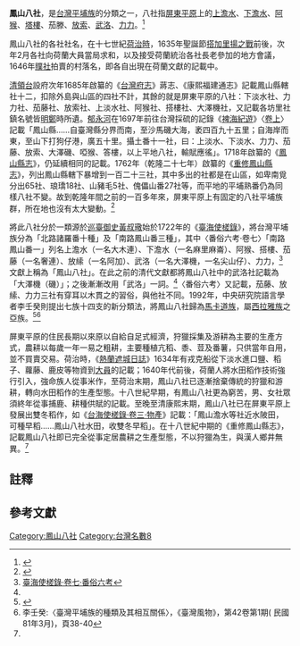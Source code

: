 '''鳳山八社'''，是[[台灣|台灣]][[平埔族|平埔族]]的分類之一，八社指[[屏東平原|屏東平原]]上的[[上淡水社|上澹水]]、[[下淡水社|下澹水]]、[[阿猴社|阿猴]]、[[塔樓社|塔樓]]、茄滕、[[放索社|放索]]、[[武洛社|武洛]]、[[力力社|力力]]。<ref>{{Cite web|url=https://www.ptcg.gov.tw/cp.aspx?n=B3968FE21DD151A0|title=關於屏東市|date=2015年8月12日|website=屏東市公所|access-date=2021年1月28日|archive-date=2021年2月2日|archive-url=https://web.archive.org/web/20210202081956/https://www.ptcg.gov.tw/cp.aspx?n=B3968FE21DD151A0|dead-url=no}}</ref>

鳳山八社的各社社名，在十七世紀[[台灣荷治時期|荷治時]]，1635年聖誕節[[搭加里揚之戰|搭加里揚之戰]]前後，次年2月各社向荷蘭大員當局求和，以及接受荷蘭統治各社長老參加的地方會議，1646年[[贌社|贌社]]拍賣的村落名，即各自出現在荷蘭文獻的記載中。{{noteTag|荷蘭文獻記載1634年[[堯港|堯港]]附近岡山平原有[[搭加里揚社|搭加里揚社]]（{{lang-nl|Taccariangh}}）；1635年聖誕節發動[[搭加里揚之戰|搭加里揚之戰]]，高雄平原的搭加里揚社與附近部落撤退遷逃到屏東平原，荷軍清空高雄平原；1636年2月4日，已遷逃到屏東平原、勢力最強大的搭加里揚社與附近部落大木連（{{lang-nl|Tapolingh|link=no}}）、麻里麻崙（{{lang-nl|Vorrevorongh|link=no}}）、搭樓（{{lang-nl|Zoatalau|link=no}}，《[[巴達維亞城日記|巴達維亞城日記]]》郭輝漢譯為「三貂嶺」）等三分社投降認錯求和；1636年2月10日，未與荷蘭人衝突、在更南方海邊的放索社（{{lang-nl|Pangsoia|link=no}}）與附近的七個村落主動來求和；《[[熱蘭遮城日誌|熱蘭遮城日誌]]》1636年12月20日記載搭加里揚社東邊山區有七村落主動向荷蘭人談和，其中有一村落記載為{{lang|nl|Dedakiang}}，簡炯仁認為此即為清代文獻的大澤機社；1637荷軍由放索登陸，造訪放索社、茄藤社（{{lang-nl|Catcha|link=no}}）、力力社（{{lang-nl|Netnee|link=no}}）、下淡水社、上淡水社、搭加里揚社及塔樓社；1646年出現了大澤機社（{{lang-nl|Tedackjan|link=no}}）、搭加里揚社在記錄中消失、出現了阿猴社（{{lang-nl|Akauw|link=no}}），學者呂自揚認為阿猴社是原搭加里揚社改名。<ref name="jian_2010">{{cite journal |author=簡炯仁 |title=高雄濱海及丘陵地區的平埔族群 |journal=高市文獻 |volume=23 |issue=2 |pages=4-34 |publisher=高雄市文獻委員會 |date=2010-06 |url=https://www.khcc.gov.tw/PhotoData/PIC1021226_4.pdf |access-date=2022-04-06 |archive-date=2022-03-20 |archive-url=https://web.archive.org/web/20220320121437/https://www.khcc.gov.tw/PhotoData/PIC1021226_4.pdf |dead-url=no }}</ref><ref name="shi_2010">{{cite journal |author=施雅軒 |title=17世紀高雄搭加里揚地域的重構 |journal=高雄文獻 |volume=8 |issue=3 |pages=7-30 |publisher=高雄市立歷史博物館 |date=2018-11-01 |origyear=投稿2018-06-27 接受2018-09-10 |url=http://www.khm.org.tw/storage/files/1401/original/40536721545f6472ab9dd47.pdf |access-date=2022-04-06 |archive-date=2021-01-17 |archive-url=https://web.archive.org/web/20210117191634/http://www.khm.org.tw/storage/files/1401/original/40536721545f6472ab9dd47.pdf |dead-url=no }}</ref>}}

[[台灣清治時期|清領台]]設府次年1685年啟纂的《[[s:臺灣府志_(蔣志)/卷01#坊里|台灣府志]]》蔣志、《康熙福建通志》記載鳳山縣轄社十二，扣除外島與山區的四社不計，其餘的就是屏東平原的八社：下淡水社、力力社、茄藤社、放索社、上淡水社、阿猴社、搭樓社、大澤機社，又記載各坊里社鎮名號皆[[台灣明鄭時期|明鄭]]時所遺。[[郁永河|郁永河]]在1697年前往台灣採硫的記錄《[[裨海紀遊|裨海紀遊]]》〈[[s:裨海紀遊/卷上|卷上]]〉記載「鳳山縣……自臺灣縣分界而南，至沙馬磯大海，袤四百九十五里；自海岸而東，至山下打狗仔港，廣五十里。攝土番十一社，曰：上淡水、下淡水、力力、茄藤、放索、大澤磯、啞猴、答樓，以上平地八社，輸賦應徭」。1718年啟纂的《[[鳳山縣志|鳳山縣志]]》，仍延續相同的記載。1762年（乾隆二十七年）啟纂的《[[重修鳳山縣志|重修鳳山縣志]]》，列出鳳山縣轄下暴增到一百二十三社，其中多出的社都是在山區，如卑南覓分出65社、琅𤩝18社、山豬毛5社、傀儡山番27社等，而平地的平埔熟番仍為同樣八社不變。故到乾隆年間之前的一百多年來，屏東平原上有固定的八社平埔族群，所在地也沒有太大變動。<ref name="li_1993">{{cite journal |author=李國銘 |date=1993-03 |title=鳳山八社舊址初探 |journal=臺灣史田野研究通訊 |issue=26 |location=臺北 |publisher=[[中央研究院臺灣史研究所|中央研究院臺灣史研究所]]籌備處 |pages=79-87 |url=http://thlib.ith.sinica.edu.tw/c2606_1.pdf |access-date=2022-04-06 |archive-date=2022-04-28 |archive-url=https://web.archive.org/web/20220428194456/http://thlib.ith.sinica.edu.tw/c2606_1.pdf }}</ref>

將此八社分於一類源於[[巡視臺灣監察御史|巡臺御史]][[黃叔璥|黃叔璥]]始於1722年的《[[臺海使槎錄|臺海使槎錄]]》，將台灣平埔族分為「北路諸羅番十種」及「南路鳳山番三種」，其中〈番俗六考·卷七〉「南路鳳山番一」列名上澹水（一名大木連）、下澹水（一名麻里麻崙）、阿猴、搭樓、茄藤（一名奢連）、放䌇（一名阿加）、武洛（一名大澤機，一名尖山仔）、力力，<ref>[[s:臺海使槎錄/卷7|臺海使槎錄·卷七·番俗六考]]</ref>文獻上稱為「鳳山八社」。在此之前的清代文獻都將鳳山八社中的武洛社記載為「大澤機（磯）」；之後漸漸改用「武洛」一詞。<ref name="li_1993"/>〈番俗六考〉又記載，茄藤、放䌇、力力三社有穿耳以木貫之的習俗，與他社不同。1992年，中央研究院語言學者李壬癸則提出七族十四支的新分類法，將鳳山八社歸為[[馬卡道族|馬卡道族]]，屬[[西拉雅族|西拉雅族]]之亞族。<ref name="yang_2005">{{cite journal
| url = https://www.drnh.gov.tw/p/405-1003-14198,c213.php
| title = 清代屏東平原鳳山八社地權制度變遷之研究
| author1 = 楊鴻謙
| author2 = 顏愛靜
| journal = 國史館學術集刊
| issue = 第五期
| date = 2005-03-01
| pages = 頁37-38
| access-date = 2021-01-28
| archive-date = 2021-02-07
| archive-url = https://web.archive.org/web/20210207205727/https://www.drnh.gov.tw/p/405-1003-14198,c213.php
| dead-url = no
}}</ref><ref>李壬癸:〈臺灣平埔族的種類及其相互關係〉，《臺灣風物》，第42卷第1期( 民國81年3月)，頁38-40</ref>

屏東平原的住民長期以來原以自給自足式經濟，狩獵採集及游耕為主要的生產方式，農耕以每歲一年一易之粗耕，主要種植亢稻、黍、荳及番薯，只供當年自用，並不買賣交易。荷治時，《[[熱蘭遮城日誌|熱蘭遮城日誌]]》1634年有戎克船從下淡水進口鹽、稻子、蘿藤、鹿皮等物資到[[大員|大員]]的記載；1640年代前後，荷蘭人將水田稻作技術強行引入，強命族人從事米作，至荷治末期，鳳山八社已逐漸捨棄傳統的狩獵和游耕，轉向水田稻作的生產型態。十八世紀早期，有鳳山八社更為窮苦，男、女社眾須終年從事捕鹿、耕種供賦的記載。至晚至清康熙末期，鳳山八社已在屏東平原上發展出雙冬稻作，如《[[s:臺海使槎錄/卷3#物產（百榖花果竹木鳥獸蟲魚鹽硫磺）|台海使槎錄·卷三·物產]]》記載：「鳳山澹水等社近水陂田，可種早稻……鳳山八社水田，收雙冬早稻」。在十八世紀中期的《重修鳳山縣志》，記載鳳山八社即已完全從事定居農耕之生產型態，不以狩獵為生，與漢人鄉井無異。<ref name="yang_2005"/>

==註釋==
{{noteFoot}}

==參考文獻==
{{reflist}}

[[Category:鳳山八社|Category:鳳山八社]]
[[Category:台灣名數8|Category:台灣名數8]]